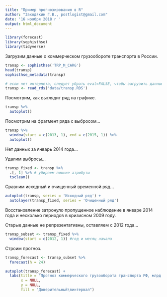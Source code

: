 ```yaml
---
title: "Пример прогнозирования в R"
author: "Заходякин Г.В., postlogist@gmail.com"
date: '16 ноября 2018 г '
output: html_document
---
```


```r
library(forecast)
library(sophisthse)
library(tidyverse)
```


Загрузим данные о коммерческом грузообороте транспорта в России.

```r
transp <- sophisthse('TRP_M_CARG')
head(transp)
sophisthse_metadata(transp)
```

```r

# если нет интернета, следует убрать eval=FALSE, чтобы загрузить данные из локального файла
transp <- read_rds('data/transp.RDS')
```


Посмотрим, как выглядит ряд на графике.

```r

transp %>%
  autoplot()

```

Посмотрим на фрагмент ряда с выбросом...

```r
transp %>%
  window(start = c(2013, 1), end = c(2015, 1)) %>%
  autoplot()

```

Нет данных за январь 2014 года...

Удалим выбросы...

```r

transp_fixed <- transp %>%
  .[, 1] %>% # убираем лишние атрибуты
  tsclean()

```

Сравним исходный и очищенный временной ряд...

```r
autoplot(transp, series = 'Исходный ряд') +
  autolayer(transp_fixed, series = 'Очищенный ряд')
```

Восстановление затронуло пропущенное наблюдение в январе 2014 года и несколько периодов в кризисном 2009 году. 

Старые данные не репрезентативны, оставляем с 2012 года...

```r

transp_subset <- transp_fixed %>% 
  window(start = c(2012, 1)) #год и месяц начала

```


Строим прогноз.

```r

transp_forecast <- transp_subset %>%
  forecast(h = 24)

autoplot(transp_forecast) +
  labs(title = "Прогноз коммерческого грузооборота транспорта РФ, млрд. т-км",
       x = NULL,
       y = NULL,
       fill = "Доверительный\nинтервал")

```


